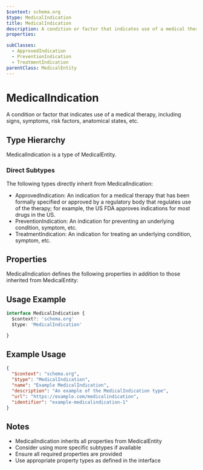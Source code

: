 ```yaml
---
$context: schema.org
$type: MedicalIndication
title: MedicalIndication
description: A condition or factor that indicates use of a medical therapy, including signs, symptoms, risk factors, anatomical states, etc.
properties:

subClasses:
  - ApprovedIndication
  - PreventionIndication
  - TreatmentIndication
parentClass: MedicalEntity
---
```


# MedicalIndication

A condition or factor that indicates use of a medical therapy, including signs, symptoms, risk factors, anatomical states, etc.

## Type Hierarchy

MedicalIndication is a type of MedicalEntity.

### Direct Subtypes

The following types directly inherit from MedicalIndication:

- ApprovedIndication: An indication for a medical therapy that has been formally specified or approved by a regulatory body that regulates use of the therapy; for example, the US FDA approves indications for most drugs in the US.
- PreventionIndication: An indication for preventing an underlying condition, symptom, etc.
- TreatmentIndication: An indication for treating an underlying condition, symptom, etc.

## Properties

MedicalIndication defines the following properties in addition to those inherited from MedicalEntity:



## Usage Example

```typescript
interface MedicalIndication {
  $context?: 'schema.org'
  $type: 'MedicalIndication'

}
```

## Example Usage

```json
{
  "$context": "schema.org",
  "$type": "MedicalIndication",
  "name": "Example MedicalIndication",
  "description": "An example of the MedicalIndication type",
  "url": "https://example.com/medicalindication",
  "identifier": "example-medicalindication-1"
}
```

## Notes

- MedicalIndication inherits all properties from MedicalEntity
- Consider using more specific subtypes if available
- Ensure all required properties are provided
- Use appropriate property types as defined in the interface
